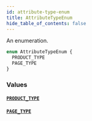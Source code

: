```yaml
---
id: attribute-type-enum
title: AttributeTypeEnum
hide_table_of_contents: false
---
```


An enumeration.

```graphql
enum AttributeTypeEnum {
  PRODUCT_TYPE
  PAGE_TYPE
}
```

### Values

#### [`PRODUCT_TYPE`](#)

#### [`PAGE_TYPE`](#)
